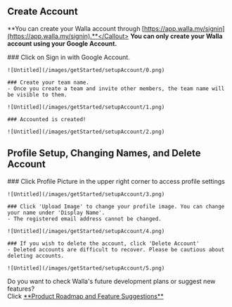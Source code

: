 
## Create Account

<Callout type='info' emoji="🔔">**You can create your Walla account through
    [https://app.walla.my/signin](https://app.walla.my/signin).**</Callout>
<Callout type='warning' emoji="⚠️">**You can only create your Walla account using your Google Account.**</Callout>

<Steps>
    ### Click on Sign in with Google Account.

    ![Untitled](/images/getStarted/setupAccount/0.png)

    ### Create your team name.
    - Once you create a team and invite other members, the team name will be visible to them.

    ![Untitled](/images/getStarted/setupAccount/1.png)

    ### Accounted is created!

    ![Untitled](/images/getStarted/setupAccount/2.png)
</Steps>

## Profile Setup, Changing Names, and Delete Account

<Steps>
    ### Click Profile Picture in the upper right corner to access profile settings

    ![Untitled](/images/getStarted/setupAccount/3.png)

    ### Click 'Upload Image' to change your profile image. You can change your name under 'Display Name'.
    - The registered email address cannot be changed.

    ![Untitled](/images/getStarted/setupAccount/4.png)

    ### If you wish to delete the account, click 'Delete Account'
    - Deleted accounts are difficult to recover. Please be cautious about deleting accounts.

    ![Untitled](/images/getStarted/setupAccount/5.png)

</Steps>



<Callout type='info' emoji="🔔">
    Do you want to check Walla's future development plans or suggest new features? <br/>Click <a
    href='https://google.com'
    target="_blank"
    rel="noopener noreferrer"
    style={{textDecoration: 'underline'}}>**Product
    Roadmap and Feature Suggestions**</a>
</Callout>